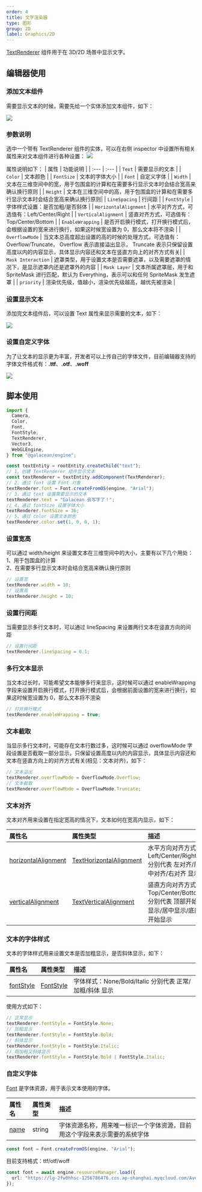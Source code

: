 ```yaml
---
order: 4
title: 文字渲染器
type: 图形
group: 2D
label: Graphics/2D
---
```


[TextRenderer](/apis/core/#TextRenderer) 组件用于在 3D/2D 场景中显示文字。

## 编辑器使用

### 添加文本组件

需要显示文本的时候，需要先给一个实体添加文本组件，如下：

<Image src="https://mdn.alipayobjects.com/huamei_w6ifet/afts/img/A*3d5AQYTtcNkAAAAAAAAAAAAADjCHAQ/original" />

### 参数说明

选中一个带有 TextRenderer 组件的实体，可以在右侧 inspector 中设置所有相关属性来对文本组件进行各种设置：
<Image src="https://mdn.alipayobjects.com/huamei_w6ifet/afts/img/A*9XKjSYHZQWsAAAAAAAAAAAAADjCHAQ/original" />

属性说明如下：
| 属性 | 功能说明 |
| :--- | :--- |
| `Text` | 需要显示的文本 |
| `Color` | 文本颜色 |
| `FontSize` | 文本的字体大小 |
| `Font` | 自定义字体 |
| `Width` | 文本在三维空间中的宽，用于包围盒的计算和在需要多行显示文本时会结合宽高来确认换行原则 |
| `Height` | 文本在三维空间中的高，用于包围盒的计算和在需要多行显示文本时会结合宽高来确认换行原则|
| `LineSpacing` | 行间距 |
| `FontStyle` | 字体样式设置：是否加粗/是否斜体 |
| `HorizontalAlignment` | 水平对齐方式，可选值有：Left/Center/Right |
| `VerticalAlignment` | 竖直对齐方式，可选值有：Top/Center/Bottom |
| `EnableWrapping` | 是否开启换行模式，打开换行模式后，会根据设置的宽来进行换行，如果这时候宽设置为 0，那么文本将不渲染 |
| `OverflowMode` | 当文本总高度超出设置的高的时候的处理方式，可选值有：Overflow/Truncate， Overflow 表示直接溢出显示， Truncate 表示只保留设置高度以内的内容显示，具体显示内容还和文本在竖直方向上的对齐方式有关|
| `Mask Interaction` | 遮罩类型，用于设置文本是否需要遮罩，以及需要遮罩的情况下，是显示遮罩内还是遮罩外的内容 |
| `Mask Layer` | 文本所属遮罩层，用于和 SpriteMask 进行匹配，默认为 Everything，表示可以和任何 SpriteMask 发生遮罩 |
| `priority` | 渲染优先级，值越小，渲染优先级越高，越优先被渲染 |

### 设置显示文本

添加完文本组件后，可以设置 Text 属性来显示需要的文本，如下：

<Image src="https://mdn.alipayobjects.com/huamei_w6ifet/afts/img/A*J6nKTJOOm4kAAAAAAAAAAAAADjCHAQ/original" />

### 设置自定义字体

为了让文本的显示更为丰富，开发者可以上传自己的字体文件，目前编辑器支持的字体文件格式有：**.ttf**、**.otf**、**.woff**

<Image src="https://mdn.alipayobjects.com/huamei_w6ifet/afts/img/A*CgA5S5vneeMAAAAAAAAAAAAADjCHAQ/original" />

## 脚本使用

```typescript
import {
  Camera,
  Color,
  Font,
  FontStyle,
  TextRenderer,
  Vector3,
  WebGLEngine,
} from "@galacean/engine";

const textEntity = rootEntity.createChild("text");
// 1、创建 TextRenderer 组件显示文本  
const textRenderer = textEntity.addComponent(TextRenderer);
// 2、通过 font 设置 Font 对象  
textRenderer.font = Font.createFromOS(engine, "Arial");
// 3、通过 text 设置需要显示的文本  
textRenderer.text = "Galacean 会写字了！";
// 4、通过 fontSize 设置字体大小  
textRenderer.fontSize = 36;
// 5、通过 color 设置文本颜色
textRenderer.color.set(1, 0, 0, 1);
```

### 设置宽高

可以通过 width/height 来设置文本在三维空间中的大小，主要有以下几个用处：  
1、用于包围盒的计算  
2、在需要多行显示文本时会结合宽高来确认换行原则

```typescript
// 设置宽
textRenderer.width = 10;
// 设置高
textRenderer.height = 10;
```

### 设置行间距

当需要显示多行文本时，可以通过 lineSpacing 来设置两行文本在竖直方向的间距

```typescript
// 设置行间距
textRenderer.lineSpacing = 0.1;
```

### 多行文本显示

当文本过长时，可能希望文本能够多行来显示，这时候可以通过 enableWrapping 字段来设置开启换行模式，打开换行模式后，会根据前面设置的宽来进行换行，如果这时候宽设置为 0，那么文本将不渲染

```typescript
// 打开换行模式
textRenderer.enableWrapping = true;
```

### 文本截取

当显示多行文本时，可能存在文本行数过多，这时候可以通过 overflowMode 字段设置是否截取一部分显示，只保留设置高度以内的内容显示，具体显示内容还和文本在竖直方向上的对齐方式有关(相见：文本对齐)，如下：

```typescript
// 文本溢出
textRenderer.overflowMode = OverflowMode.Overflow;
// 文本截取
textRenderer.overflowMode = OverflowMode.Truncate;
```

### 文本对齐

文本对齐用来设置在指定宽高的情况下，文本如何在宽高内显示，如下：

| 属性名                                                             | 属性类型                                                      | 描述                                                                            |
| :----------------------------------------------------------------- | :------------------------------------------------------------ | :------------------------------------------------------------------------------ |
| [horizontalAlignment](/apis/core/#TextRenderer-horizontalAlignment) | [TextHorizontalAlignment](/apis/core/#TextHorizontalAlignment) | 水平方向对齐方式：Left/Center/Right 分别代表 左对齐/居中对齐/右对齐 显示        |
| [verticalAlignment](/apis/core/#TextRenderer-horizontalAlignment)   | [TextVerticalAlignment](/apis/core/#TextVerticalAlignment)     | 竖直方向对齐方式：Top/Center/Bottom 分别代表 顶部开始显示/居中显示/底部开始显示 |

### 文本的字体样式

文本的字体样式用来设置文本是否加粗显示，是否斜体显示，如下：

| 属性名                                         | 属性类型                          | 描述                                                    |
| :--------------------------------------------- | :-------------------------------- | :------------------------------------------------------ |
| [fontStyle](/apis/core/#TextRenderer-fontStyle) | [FontStyle](/apis/core/#FontStyle) | 字体样式：None/Bold/Italic 分别代表 正常/加粗/斜体 显示 |

使用方式如下：

```typescript
// 正常显示
textRenderer.fontStyle = FontStyle.None;
// 加粗显示
textRenderer.fontStyle = FontStyle.Bold;
// 斜体显示
textRenderer.fontStyle = FontStyle.Italic;
// 既加粗又斜体显示
textRenderer.fontStyle = FontStyle.Bold | FontStyle.Italic;
```

### 自定义字体

[Font](/apis/core/#Font) 是字体资源，用于表示文本使用的字体。

| 属性名                         | 属性类型 | 描述                                                                       |
| :----------------------------- | :------- | :------------------------------------------------------------------------- |
| [name](/apis/core/#Sprite-name) | string   | 字体资源名称，用来唯一标识一个字体资源，目前用这个字段来表示需要的系统字体 |

```typescript
const font = Font.createFromOS(engine, "Arial");
```

目前支持格式：ttf/otf/woff

```typescript
const font = await engine.resourceManager.load({
  url: "https://lg-2fw0hhsc-1256786476.cos.ap-shanghai.myqcloud.com/Avelia.otf",
});
```
